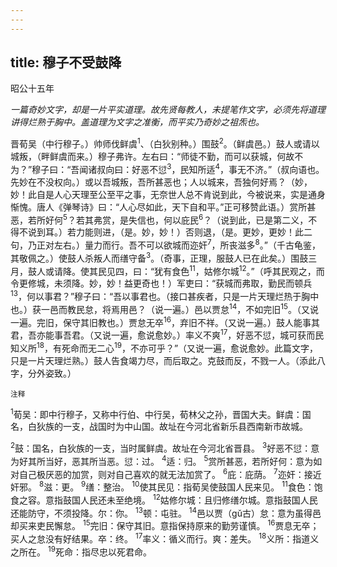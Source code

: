 ```yaml
---
---
---
```

title: 穆子不受鼓降
---



昭公十五年

*一篇奇妙文字，却是一片平实道理。故先贤每教人，未提笔作文字，必须先将道理讲得烂熟于胸中。盖道理为文字之准衡，而平实乃奇妙之祖炁也。*

晋荀吴（中行穆子。）帅师伐鲜虞<sup>1</sup>、（白狄别种。）围鼓<sup>2</sup>。（鲜虞邑。）鼓人或请以城叛，（畔鲜虞而来。）穆子弗许。左右曰：“师徒不勤，而可以获城，何故不为？”穆子曰：“吾闻诸叔向曰：好恶不愆<sup>3</sup>，民知所适<sup>4</sup>，事无不济。”（叔向语也。先妙在不没权向。）或以吾城叛，吾所甚恶也；人以城来，吾独何好焉？（妙，妙！此自是人心天理至公至平之事，无奈世人总不肯说到此，今被说来，实是通身惭愧。唐人《弹琴诗》曰：“人心尽如此，天下自和平。”正可移赞此语。）赏所甚恶，若所好何<sup>5</sup>？若其弗赏，是失信也，何以庇民<sup>6</sup>？（说到此，已是第二义，不得不说到耳。）若力能则进，（是。妙，妙！）否则退，（是。更妙，更妙！此二句，乃正对左右。）量力而行。吾不可以欲城而迩奸<sup>7</sup>，所丧滋多<sup>8</sup>。”（千古龟鉴，其敬佩之。）使鼓人杀叛人而缮守备<sup>3</sup>。（奇事，正理，服鼓人已在此矣。）围鼓三月，鼓人或请降。使其民见四，曰：“犹有食色<sup>11</sup>，姑修尔城<sup>12</sup>。”（呼其民观之，而令更修城，未须降。妙，妙！益更奇也！）军吏曰：“获城而弗取，勤民而顿兵<sup>13</sup>，何以事君？”穆子曰：“吾以事君也。（接口甚疾者，只是一片天理烂热于胸中也。）获一邑而教民怠，将焉用邑？（说一遍。）邑以贾怠<sup>14</sup>，不如完旧<sup>15</sup>。（又说一遍。完旧，保守其旧教也。）贾怠无卒<sup>16</sup>，弃旧不祥。（又说一遍。）鼓人能事其君，吾亦能事吾君。（又说一遍，愈说愈妙。）率义不爽<sup>17</sup>，好恶不愆，城可获而民知义所<sup>18</sup>，有死命而无二心<sup>19</sup>，不亦可乎？”（又说一遍，愈说愈妙。此篇文字，只是一片天理烂熟。）鼓人告食竭力尽，而后取之。克鼓而反，不戮一人。（添此八字，分外姿致。）

<sup>注释</sup>

<sup>1</sup>荀吴：即中行穆子，又称中行伯、中行吴，荀林父之孙，晋国大夫。鲜虞：国名，白狄族的一支，战国时为中山国。故址在今河北省新乐县西南新市故城。

<sup>2</sup>鼓：国名，白狄族的一支，当时属鲜虞。故址在今河北省晋县。
<sup>3</sup>好恶不愆：意为好其所当好，恶其所当恶。愆：过。
<sup>4</sup>适：归。
<sup>5</sup>赏所甚恶，若所好何：意为如对自己极厌恶的加赏，则对自己喜欢的就无法加赏了。
<sup>6</sup>庇：庇荫。
<sup>7</sup>迩奸：接近奸邪。
<sup>8</sup>滋：更。
<sup>9</sup>缮：整治。
<sup>10</sup>使其民见：指荀吴使鼓国人民来见。
<sup>11</sup>食色：饱食之容。意指鼓国人民还未至绝境。
<sup>12</sup>姑修尔城：且归修缮尔城。意指鼓国人民还能防守，不须投降。尔：你。
<sup>13</sup>顿：屯驻。
<sup>14</sup>邑以贾（gǔ古）怠：意为虽得邑却买来吏民懈怠。
<sup>15</sup>完旧：保守其旧。意指保持原来的勤劳谨慎。
<sup>16</sup>贾息无卒；买人之怠没有好结果。卒：终。
<sup>17</sup>率义：循义而行。爽：差失。
<sup>18</sup>义所：指道义之所在。
<sup>19</sup>死命：指尽忠以死君命。